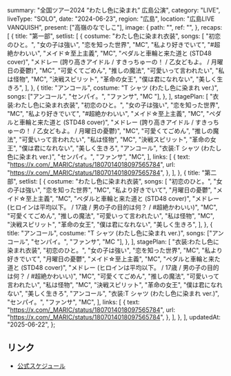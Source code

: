   summary: "全国ツアー2024 “わたし色に染まれ” 広島公演",
  category: "LIVE",
  liveType: "SOLO",
  date: "2024-06-23",
  region: "広島",
  location: "広島LIVE VANQUISH",
  present: ["高嶺のなでしこ"],
  image: {
    path: "",
    ref: "",
  },
  recaps: [
    {
      title: "第一部",
      setlist: [
        {
          costume: "わたし色に染まれ衣装",
          songs: [
            "初恋のひと。",
            "女の子は強い",
            "恋を知った世界",
            "MC",
            "私より好きでいて",
            "#超絶かわいい",
            "メイド☆至上主義",
            "MC",
            "ペダルと車輪と来た道と (STD48 cover)",
            "メドレー (誇り高きアイドル / すきっちゅーの！ / 乙女どもよ。 / 月曜日の憂鬱)",
            "MC",
            "可愛くてごめん",
            "推しの魔法",
            "可愛いって言われたい",
            "私は怪物",
            "MC",
            "決戦スピリット",
            "革命の女王",
            "僕は君になれない",
            "美しく生きろ",
          ],
        },
        {
          title: "アンコール",
          costume: "T シャツ (わたし色に染まれ ver.)",
          songs: ["アンコール", "センパイ。", "ファンサ", "MC  "],
        },
      ],
      stagePlan: [
        "衣装:わたし色に染まれ衣装",
        "初恋のひと。",
        "女の子は強い",
        "恋を知った世界",
        "MC",
        "私より好きでいて",
        "#超絶かわいい",
        "メイド☆至上主義",
        "MC",
        "ペダルと車輪と来た道と (STD48 cover)",
        "メドレー (誇り高きアイドル / すきっちゅーの！ / 乙女どもよ。 / 月曜日の憂鬱)",
        "MC",
        "可愛くてごめん",
        "推しの魔法",
        "可愛いって言われたい",
        "私は怪物",
        "MC",
        "決戦スピリット",
        "革命の女王",
        "僕は君になれない",
        "美しく生きろ",
        "アンコール",
        "衣装:T シャツ (わたし色に染まれ ver.)",
        "センパイ。",
        "ファンサ",
        "MC",
      ],
      links: [
        {
          text: "https://x.com/_MARIC/status/1807014018097565784",
          url: "https://x.com/_MARIC/status/1807014018097565784",
        },
      ],
    },
    {
      title: "第二部",
      setlist: [
        {
          costume: "わたし色に染まれ衣装",
          songs: [
            "初恋のひと。",
            "女の子は強い",
            "恋を知った世界",
            "MC",
            "私より好きでいて",
            "月曜日の憂鬱",
            "メイド☆至上主義",
            "MC",
            "ペダルと車輪と来た道と (STD48 cover)",
            "メドレー (ヒロインは平均以下。 / 17歳 / 男の子の目的は何？ / #超絶かわいい)",
            "MC",
            "可愛くてごめん",
            "推しの魔法",
            "可愛いって言われたい",
            "私は怪物",
            "MC",
            "決戦スピリット",
            "革命の女王",
            "僕は君になれない",
            "美しく生きろ",
          ],
        },
        {
          title: "アンコール",
          costume: "T シャツ (わたし色に染まれ ver.)",
          songs: ["アンコール", "センパイ。", "ファンサ", "MC  "],
        },
      ],
      stagePlan: [
        "衣装:わたし色に染まれ衣装",
        "初恋のひと。",
        "女の子は強い",
        "恋を知った世界",
        "MC",
        "私より好きでいて",
        "月曜日の憂鬱",
        "メイド☆至上主義",
        "MC",
        "ペダルと車輪と来た道と (STD48 cover)",
        "メドレー (ヒロインは平均以下。 / 17歳 / 男の子の目的は何？ / #超絶かわいい)",
        "MC",
        "可愛くてごめん",
        "推しの魔法",
        "可愛いって言われたい",
        "私は怪物",
        "MC",
        "決戦スピリット",
        "革命の女王",
        "僕は君になれない",
        "美しく生きろ",
        "アンコール",
        "衣装:T シャツ (わたし色に染まれ ver.)",
        "センパイ。",
        "ファンサ",
        "MC",
      ],
      links: [
        {
          text: "https://x.com/_MARIC/status/1807014018097565784",
          url: "https://x.com/_MARIC/status/1807014018097565784",
        },
      ],
    },
  ],
  updatedAt: "2025-06-22",
};

## リンク

- [公式スケジュール](https://takanenonadeshiko.jp/?p=1883)
